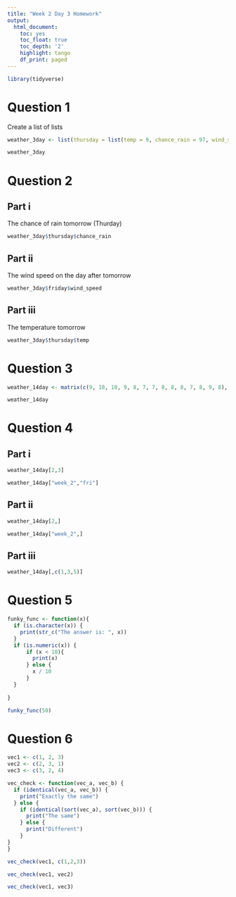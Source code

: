 ```yaml
---
title: "Week 2 Day 3 Homework"
output:
  html_document:
    toc: yes
    toc_float: true
    toc_depth: '2'
    highlight: tango
    df_print: paged
---
```


```r
library(tidyverse)
```

# Question 1
Create a list of lists
```r
weather_3day <- list(thursday = list(temp = 9, chance_rain = 97, wind_speed = 22), friday = list(temp = 10, chance_rain = 78, wind_speed = 19), saturday = list(temp = 8, chance_rain = 28, wind_speed = 14))

weather_3day
```

# Question 2
## Part i
The chance of rain tomorrow (Thurday)
```r
weather_3day$thursday$chance_rain
```

## Part ii
The wind speed on the day after tomorrow
```r
weather_3day$friday$wind_speed
```

## Part iii
The temperature tomorrow
```r
weather_3day$thursday$temp
```

# Question 3

```r
weather_14day <- matrix(c(9, 10, 10, 9, 8, 7, 7, 8, 8, 8, 7, 8, 9, 8), nrow = 2, ncol = 7, byrow = TRUE, dimnames = list(c("week_1", "week_2"), c("wed", "thurs", "fri", "sat", "sun", "mon", "tues")))

weather_14day
```

# Question 4
## Part i

```r
weather_14day[2,3]
```

```r
weather_14day["week_2","fri"]
```

## Part ii

```r
weather_14day[2,]
```

```r
weather_14day["week_2",]
```

## Part iii

```r
weather_14day[,c(1,3,5)]
```

# Question 5


```r
funky_func <- function(x){
  if (is.character(x)) {
    print(str_c("The answer is: ", x))
  } 
  if (is.numeric(x)) {
      if (x < 10){
        print(x)
      } else {
        x / 10
      }
  }
    
}

funky_func(50)
```

# Question 6

```r
vec1 <- c(1, 2, 3)
vec2 <- c(2, 3, 1)
vec3 <- c(3, 2, 4)

vec_check <- function(vec_a, vec_b) {
  if (identical(vec_a, vec_b)) {
    print("Exactly the same")
  } else {
    if (identical(sort(vec_a), sort(vec_b))) {
      print("The same")
    } else {
      print("Different")
    }
}
}

vec_check(vec1, c(1,2,3))

vec_check(vec1, vec2)

vec_check(vec1, vec3)

```

